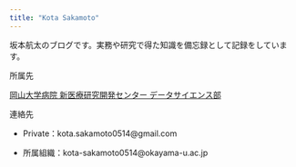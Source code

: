 ```yaml
---
title: "Kota Sakamoto"
---
```


坂本航太のブログです。実務や研究で得た知識を備忘録として記録をしています。

所属先

[岡山大学病院 新医療研究開発センター データサイエンス部](https://shin-iryo.hospital.okayama-u.ac.jp/center/index8/)

連絡先

-   Private：kota.sakamoto0514\@gmail.com

-   所属組織：kota-sakamoto0514\@okayama-u.ac.jp